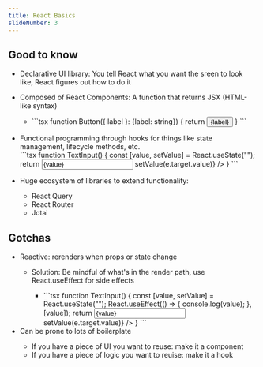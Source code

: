 ```yaml
---
title: React Basics
slideNumber: 3
---
```

<h2 className="text-xl font-bold text-slate-200">Good to know</h2>

<ul className="list-disc px-4">
  <li>Declarative UI library: You tell React what you want the sreen to look like, React figures out how to do it</li>
</ul>

<ul className="list-disc px-4">
  <li>Composed of React Components: A function that returns JSX (HTML-like syntax)</li>
  <ul className="list-inside">
    <li>
    ```tsx
    function Button({ label }: {label: string}) {
      return <button>{label}</button>
    }
    ```
    </li>
  </ul>
</ul>



<ul className="list-disc px-4">
  <li>Functional programming through hooks for things like state management, lifecycle methods, etc.</li>
  ```tsx
  function TextInput() {
    const [value, setValue] = React.useState("");
    return <input value={value} onChange={(e) => setValue(e.target.value)} />
}
  ```
</ul>



<ul className="list-disc px-4">
  <li>Huge ecosystem of libraries to extend functionality:</li>
    <ul className="list-disc list-inside">
      <li>React Query</li>
      <li>React Router</li>
      <li>Jotai</li>
    </ul>
  
</ul>


<h2 className="text-xl font-bold text-slate-200">Gotchas</h2>

<ul className="list-disc px-4">
  <li>Reactive: rerenders when props or state change</li>
  <ul className="list-disc list-inside">
    <li>Solution: Be mindful of what's in the render path, use React.useEffect for side effects</li>
    <ul className="list-inside px-8">
      <li>
        ```tsx
        function TextInput() {
          const [value, setValue] = React.useState("");
          React.useEffect(() => {
            console.log(value);
          }, [value]);
          return <input value={value} onChange={(e) => setValue(e.target.value)} />
}
        ```
      </li>
    </ul>
  </ul>
  <li>Can be prone to lots of boilerplate</li>
    <ul className="list-disc list-inside">
      <li>If you have a piece of UI you want to reuse: make it a component</li>
      <li>If you have a piece of logic you want to reuise: make it a hook</li>
    </ul>
</ul>